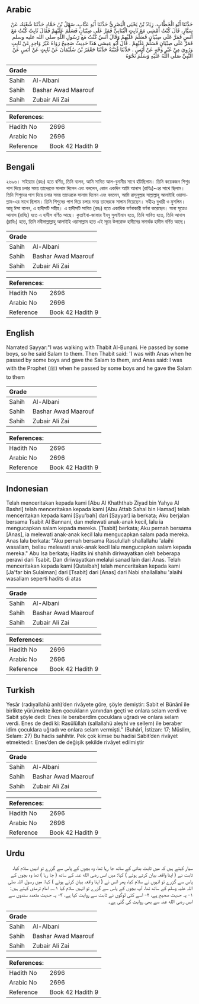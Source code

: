 ## Arabic


<div dir="rtl" lang="ar" style={{fontSize:'larger',backgroundColor:'#f8f9fa',padding:20}}>
حَدَّثَنَا أَبُو الْخَطَّابِ، زِيَادُ بْنُ يَحْيَى الْبَصْرِيُّ حَدَّثَنَا أَبُو عَتَّابٍ، سَهْلُ بْنُ حَمَّادٍ حَدَّثَنَا شُعْبَةُ، عَنْ سَيَّارٍ، قَالَ كُنْتُ أَمْشِي مَعَ ثَابِتٍ الْبُنَانِيِّ فَمَرَّ عَلَى صِبْيَانٍ فَسَلَّمَ عَلَيْهِمْ فَقَالَ ثَابِتٌ كُنْتُ مَعَ أَنَسٍ فَمَرَّ عَلَى صِبْيَانٍ فَسَلَّمَ عَلَيْهِمْ وَقَالَ أَنَسٌ كُنْتُ مَعَ رَسُولِ اللَّهِ صلى الله عليه وسلم فَمَرَّ عَلَى صِبْيَانٍ فَسَلَّمَ عَلَيْهِمْ ‏.‏ قَالَ أَبُو عِيسَى هَذَا حَدِيثٌ صَحِيحٌ رَوَاهُ غَيْرُ وَاحِدٍ عَنْ ثَابِتٍ وَرُوِيَ مِنْ غَيْرِ وَجْهٍ عَنْ أَنَسٍ ‏.‏ حَدَّثَنَا قُتَيْبَةُ حَدَّثَنَا جَعْفَرُ بْنُ سُلَيْمَانَ عَنْ ثَابِتٍ عَنْ أَنَسٍ عَنْ النَّبِيِّ صَلَّى اللَّهُ عَلَيْهِ وَسَلَّمَ نَحْوَهُ
</div>
<div style={{backgroundColor:'#f8f9fa',padding:20, marginBottom: 10}}><table> <thead> <tr> <th>Grade</th> <th></th> </tr> </thead> <tbody> <tr><td>Sahih</td><td>Al-Albani</td></tr><tr><td>Sahih</td><td>Bashar Awad Maarouf</td></tr><tr><td>Sahih</td><td>Zubair Ali Zai</td></tr></tbody></table><table> <thead> <tr> <th>References:</th> <th></th> </tr> </thead> <tbody><tr><td>Hadith No</td><td>2696</td></tr><tr><td>Arabic No</td><td>2696</td></tr><tr><td>Reference</td><td>Book 42 Hadith 9</td></tr></tbody></table></div>

## Bengali


<div dir="ltr" lang="bn" style={{fontSize:'larger',backgroundColor:'#f8f9fa',padding:20}}>
২৬৯৬। সাইয়্যার (রহঃ) হতে বর্ণিত, তিনি বলেন, আমি সাবিত আল-বুনানীর সাথে হাঁটছিলাম। তিনি কয়েকজন শিশুর পাশ দিয়ে চলার সময় তাদেরকে সালাম দিলেন এবং বললেন, কোন একদিন আমি আনাস (রাযিঃ)-এর সাথে ছিলাম। তিনি শিশুদের পাশ দিয়ে চলার সময় তাদেরকে সালাম দিলেন এবং বললেন, আমি রাসূলুল্লাহ সাল্লাল্লাহু আলাইহি ওয়াসাল্লাম-এর সাথে ছিলাম। তিনি শিশুদের পাশ দিয়ে চলার সময় তাদেরকে সালাম দিয়েছেন। সহীহঃ বুখারী ও মুসলিম। আবূ ঈসা বলেন, এ হাদীসটি সহীহ। এ হাদীসটি সাবিত (রহঃ) হতে একাধিক বর্ণনাকারী বর্ণনা করেছেন। অন্য সূত্রেও আনাস (রাযিঃ) হতে এ হাদীস বর্ণিত আছে। কুতাইবা-জাফার ইবনু সুলাইমান হতে, তিনি সাবিত হতে, তিনি আনাস (রাযিঃ) হতে, তিনি নবীসাল্লাল্লাহু আলাইহি ওয়াসাল্লাম হতে এই সূত্রে উপরোক্ত হাদীসের সমার্থক হাদীস বর্ণিত আছে।
</div>
<div style={{backgroundColor:'#f8f9fa',padding:20, marginBottom: 10}}><table> <thead> <tr> <th>Grade</th> <th></th> </tr> </thead> <tbody> <tr><td>Sahih</td><td>Al-Albani</td></tr><tr><td>Sahih</td><td>Bashar Awad Maarouf</td></tr><tr><td>Sahih</td><td>Zubair Ali Zai</td></tr></tbody></table><table> <thead> <tr> <th>References:</th> <th></th> </tr> </thead> <tbody><tr><td>Hadith No</td><td>2696</td></tr><tr><td>Arabic No</td><td>2696</td></tr><tr><td>Reference</td><td>Book 42 Hadith 9</td></tr></tbody></table></div>

## English


<div dir="ltr" lang="en" style={{fontSize:'larger',backgroundColor:'#f8f9fa',padding:20}}>
Narrated Sayyar:"I was walking with Thabit Al-Bunani. He passed by some boys, so he said Salam to them. Then Thabit said: 'I was with Anas when he passed by some boys and gave the Salam to them, and Anas said: I was with the Prophet (ﷺ) when he passed by some boys and he gave the Salam to them
</div>
<div style={{backgroundColor:'#f8f9fa',padding:20, marginBottom: 10}}><table> <thead> <tr> <th>Grade</th> <th></th> </tr> </thead> <tbody> <tr><td>Sahih</td><td>Al-Albani</td></tr><tr><td>Sahih</td><td>Bashar Awad Maarouf</td></tr><tr><td>Sahih</td><td>Zubair Ali Zai</td></tr></tbody></table><table> <thead> <tr> <th>References:</th> <th></th> </tr> </thead> <tbody><tr><td>Hadith No</td><td>2696</td></tr><tr><td>Arabic No</td><td>2696</td></tr><tr><td>Reference</td><td>Book 42 Hadith 9</td></tr></tbody></table></div>

## Indonesian


<div dir="ltr" lang="id" style={{fontSize:'larger',backgroundColor:'#f8f9fa',padding:20}}>
Telah menceritakan kepada kami [Abu Al Khaththab Ziyad bin Yahya Al Bashri] telah menceritakan kepada kami [Abu Attab Sahal bin Hamad] telah menceritakan kepada kami [Syu'bah] dari [Sayyar] ia berkata; Aku berjalan bersama Tsabit Al Bannani, dan melewati anak-anak kecil, lalu ia mengucapkan salam kepada mereka. [Tsabit] berkata; Aku pernah bersama [Anas], ia melewati anak-anak kecil lalu mengucapkan salam pada mereka. Anas lalu berkata: "Aku pernah bersama Rasulullah shallallahu 'alaihi wasallam, beliau melewati anak-anak kecil lalu mengucapkan salam kepada mereka." Abu Isa berkata; Hadits ini shahih diriwayatkan oleh beberapa perawi dari Tsabit. Dan diriwayatkan melalui sanad lain dari Anas. Telah menceritakan kepada kami [Qutaibah] telah menceritakan kepada kami [Ja'far bin Sulaiman] dari [Tsabit] dari [Anas] dari Nabi shallallahu 'alaihi wasallam seperti hadits di atas
</div>
<div style={{backgroundColor:'#f8f9fa',padding:20, marginBottom: 10}}><table> <thead> <tr> <th>Grade</th> <th></th> </tr> </thead> <tbody> <tr><td>Sahih</td><td>Al-Albani</td></tr><tr><td>Sahih</td><td>Bashar Awad Maarouf</td></tr><tr><td>Sahih</td><td>Zubair Ali Zai</td></tr></tbody></table><table> <thead> <tr> <th>References:</th> <th></th> </tr> </thead> <tbody><tr><td>Hadith No</td><td>2696</td></tr><tr><td>Arabic No</td><td>2696</td></tr><tr><td>Reference</td><td>Book 42 Hadith 9</td></tr></tbody></table></div>

## Turkish


<div dir="ltr" lang="tr" style={{fontSize:'larger',backgroundColor:'#f8f9fa',padding:20}}>
Yesâr (radıyallahü anh)’den rivâyete göre, şöyle demiştir: Sabit el Bünânî ile birlikte yürümekte iken çocukların yanından geçti ve onlara selam verdi ve Sabit şöyle dedi: Enes ile beraberdim çocuklara uğradı ve onlara selam verdi. Enes de dedi ki: Rasûlüllah (sallallahü aleyhi ve sellem) ile beraber idim çocuklara uğradı ve onlara selam vermişti.” (Buhârî, İstizan: 17; Müslim, Selam: 27) Bu hadis sahihtir. Pek çok kimse bu hadisi Sabit’den rivâyet etmektedir. Enes’den de değişik şekilde rivâyet edilmiştir
</div>
<div style={{backgroundColor:'#f8f9fa',padding:20, marginBottom: 10}}><table> <thead> <tr> <th>Grade</th> <th></th> </tr> </thead> <tbody> <tr><td>Sahih</td><td>Al-Albani</td></tr><tr><td>Sahih</td><td>Bashar Awad Maarouf</td></tr><tr><td>Sahih</td><td>Zubair Ali Zai</td></tr></tbody></table><table> <thead> <tr> <th>References:</th> <th></th> </tr> </thead> <tbody><tr><td>Hadith No</td><td>2696</td></tr><tr><td>Arabic No</td><td>2696</td></tr><tr><td>Reference</td><td>Book 42 Hadith 9</td></tr></tbody></table></div>

## Urdu


<div dir="rtl" lang="ur" style={{fontSize:'larger',backgroundColor:'#f8f9fa',padding:20}}>
سیار کہتے ہیں کہ میں ثابت بنانی کے ساتھ جا رہا تھا، وہ بچوں کے پاس سے گزرے تو انہیں سلام کیا، ثابت نے ( اپنا واقعہ بیان کرتے ہوئے ) کہا: میں انس رضی الله عنہ کے ساتھ ( جا رہا ) تھا وہ بچوں کے پاس سے گزرے تو انہوں نے سلام کیا، پھر انس نے ( اپنا واقعہ بیان کرتے ہوئے ) کہا: میں رسول اللہ صلی اللہ علیہ وسلم کے ساتھ تھا، آپ بچوں کے پاس سے گزرے تو انہیں سلام کیا ۱؎۔ امام ترمذی کہتے ہیں: ۱- یہ حدیث صحیح ہے، ۲- اسے کئی لوگوں نے ثابت سے روایت کیا ہے، ۳- یہ حدیث متعدد سندوں سے انس رضی الله عنہ سے بھی روایت کی گئی ہے۔
</div>
<div style={{backgroundColor:'#f8f9fa',padding:20, marginBottom: 10}}><table> <thead> <tr> <th>Grade</th> <th></th> </tr> </thead> <tbody> <tr><td>Sahih</td><td>Al-Albani</td></tr><tr><td>Sahih</td><td>Bashar Awad Maarouf</td></tr><tr><td>Sahih</td><td>Zubair Ali Zai</td></tr></tbody></table><table> <thead> <tr> <th>References:</th> <th></th> </tr> </thead> <tbody><tr><td>Hadith No</td><td>2696</td></tr><tr><td>Arabic No</td><td>2696</td></tr><tr><td>Reference</td><td>Book 42 Hadith 9</td></tr></tbody></table></div>
